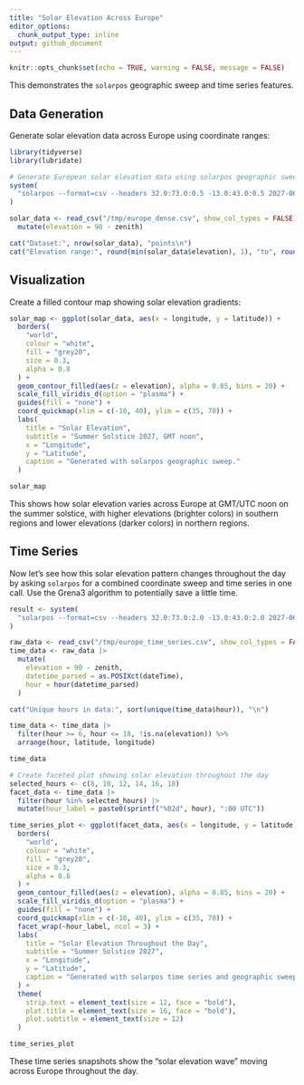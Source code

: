 ```yaml
---
title: "Solar Elevation Across Europe"
editor_options: 
  chunk_output_type: inline
output: github_document
---
```


```r
knitr::opts_chunk$set(echo = TRUE, warning = FALSE, message = FALSE)
```

This demonstrates the `solarpos` geographic sweep and time series features.

## Data Generation

Generate solar elevation data across Europe using coordinate ranges:

```r
library(tidyverse)
library(lubridate)

# Generate European solar elevation data using solarpos geographic sweep
system(
  "solarpos --format=csv --headers 32.0:73.0:0.5 -13.0:43.0:0.5 2027-06-21T12:00Z position > /tmp/europe_dense.csv"
)

solar_data <- read_csv("/tmp/europe_dense.csv", show_col_types = FALSE) |>
  mutate(elevation = 90 - zenith)

cat("Dataset:", nrow(solar_data), "points\n")
cat("Elevation range:", round(min(solar_data$elevation), 1), "to", round(max(solar_data$elevation), 1), "degrees\n")
```

## Visualization

Create a filled contour map showing solar elevation gradients:

```r
solar_map <- ggplot(solar_data, aes(x = longitude, y = latitude)) +
  borders(
    "world",
    colour = "white",
    fill = "grey20",
    size = 0.3,
    alpha = 0.8
  ) +
  geom_contour_filled(aes(z = elevation), alpha = 0.85, bins = 20) +
  scale_fill_viridis_d(option = "plasma") +
  guides(fill = "none") +
  coord_quickmap(xlim = c(-10, 40), ylim = c(35, 70)) +
  labs(
    title = "Solar Elevation",
    subtitle = "Summer Solstice 2027, GMT noon",
    x = "Longitude",
    y = "Latitude",
    caption = "Generated with solarpos geographic sweep."
  )

solar_map
```

This shows how solar elevation varies across Europe at GMT/UTC noon on the summer solstice, with higher elevations (brighter colors) in southern regions and lower elevations (darker colors) in northern regions.

## Time Series 

Now let's see how this solar elevation pattern changes throughout the day by asking `solarpos` for a combined coordinate sweep and time series in one call. Use the Grena3 algorithm to potentially save a little time.

```r
result <- system(
  "solarpos --format=csv --headers 32.0:73.0:2.0 -13.0:43.0:2.0 2027-06-21 --timezone=UTC position --step=3600 --algorithm=GRENA3 > /tmp/europe_time_series.csv"
)

raw_data <- read_csv("/tmp/europe_time_series.csv", show_col_types = FALSE)
time_data <- raw_data |>
  mutate(
    elevation = 90 - zenith,
    datetime_parsed = as.POSIXct(dateTime),
    hour = hour(datetime_parsed)
  )

cat("Unique hours in data:", sort(unique(time_data$hour)), "\n")

time_data <- time_data |>
  filter(hour >= 6, hour <= 18, !is.na(elevation)) %>%
  arrange(hour, latitude, longitude)

time_data
```

```r
# Create faceted plot showing solar elevation throughout the day
selected_hours <- c(8, 10, 12, 14, 16, 18)
facet_data <- time_data |> 
  filter(hour %in% selected_hours) |>
  mutate(hour_label = paste0(sprintf("%02d", hour), ":00 UTC"))

time_series_plot <- ggplot(facet_data, aes(x = longitude, y = latitude)) +
  borders(
    "world",
    colour = "white",
    fill = "grey20",
    size = 0.3,
    alpha = 0.8
  ) +
  geom_contour_filled(aes(z = elevation), alpha = 0.85, bins = 20) +
  scale_fill_viridis_d(option = "plasma") +
  guides(fill = "none") +
  coord_quickmap(xlim = c(-10, 40), ylim = c(35, 70)) +
  facet_wrap(~hour_label, ncol = 3) +
  labs(
    title = "Solar Elevation Throughout the Day",
    subtitle = "Summer Solstice 2027",
    x = "Longitude",
    y = "Latitude",
    caption = "Generated with solarpos time series and geographic sweep."
  ) +
  theme(
    strip.text = element_text(size = 12, face = "bold"),
    plot.title = element_text(size = 16, face = "bold"),
    plot.subtitle = element_text(size = 12)
  )

time_series_plot
```

These time series snapshots show the "solar elevation wave" moving across Europe throughout the day.
